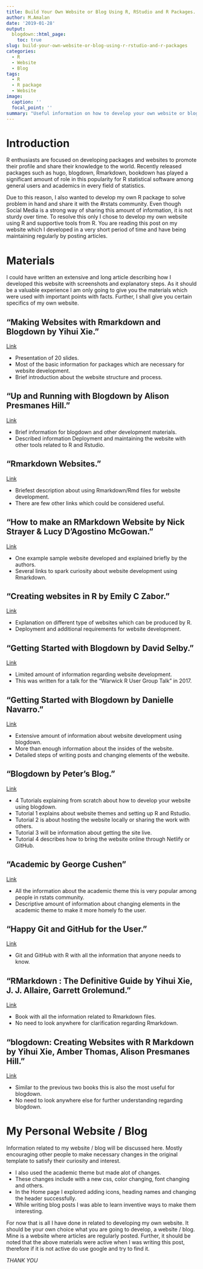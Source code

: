 ```yaml
---
title: Build Your Own Website or Blog Using R, RStudio and R Packages.
author: M.Amalan
date: '2019-01-28'
output: 
  blogdown::html_page:
    toc: true
slug: build-your-own-website-or-blog-using-r-rstudio-and-r-packages
categories:
  - R
  - Website
  - Blog
tags:
  - R
  - R package
  - Website
image:
  caption: ''
  focal_point: ''
summary: "Useful information on how to develop your own website or blog using R."  
---
```


# Introduction

R enthusiasts are focused on developing packages and websites to promote their profile and share 
their knowledge to the world. Recently released packages such as hugo, blogdown, Rmarkdown, bookdown 
has played a significant amount of role in this popularity for R statistical software among 
general users and academics in every field of statistics.

Due to this reason, I also wanted to develop my own R package to solve problem in hand and share
it with the #rstats community. Even though Social Media is a strong way of sharing this amount of
information, it is not sturdy over time. To resolve this only I chose to develop my own website
using R and supportive tools from R. You are reading this post on my website which I developed in a 
very short period of time and have being maintaining regularly by posting articles. 

# Materials

I could have written an extensive and long article describing how I developed this website with 
screenshots and explanatory steps. As it should be a valuable experience I am only going
to give you the materials which were used with important points with facts. Further, I shall
give you certain specifics of my own website.
 
## "Making Websites with Rmarkdown and Blogdown by Yihui Xie."

[Link](https://slides.yihui.name/2017-rstudio-webinar-blogdown-Yihui-Xie.html#1)

* Presentation of 20 slides.
* Most of the basic information for packages which are necessary for website development.
* Brief introduction about the website structure and process.

## "Up and Running with Blogdown by Alison Presmanes Hill."

[Link](https://alison.rbind.io/post/up-and-running-with-blogdown/)

* Brief information for blogdown and other development materials.
* Described information Deployment and maintaining the website with 
  other tools related to R and Rstudio.

## "Rmarkdown Websites."

[Link](https://rmarkdown.rstudio.com/lesson-13.html)

* Briefest description about using Rmarkdown/Rmd files for website development.
* There are few other links which could be considered useful.

## "How to make an RMarkdown Website by Nick Strayer & Lucy D'Agostino McGowan."

[Link](http://nickstrayer.me/RMarkdown_Sites_tutorial/)

* One example sample website developed and explained briefly by the authors.
* Several links to spark curiosity about website development using Rmarkdown.

## "Creating websites in R by Emily C Zabor."

[Link](http://www.emilyzabor.com/tutorials/rmarkdown_websites_tutorial.html)

* Explanation on different type of websites which can be produced by R.
* Deployment and additional requirements for website development.

## "Getting Started with Blogdown by David Selby."

[Link](https://selbydavid.com/wrugdown/2017/05/10/getting-started-with-blogdown/)

* Limited amount of information regarding website development.
* This was written for a talk for the "Warwick R User Group Talk" in 2017.

## "Getting Started with Blogdown by Danielle Navarro."

[Link](http://djnavarro.net/post/2018-04-27-starting-blogdown/)

* Extensive amount of information about website development using blogdown.
* More than enough information about the insides of the website.
* Detailed steps of writing posts and changing elements of the website.

## "Blogdown by Peter's Blog."

[Link](https://notes.peter-baumgartner.net/tags/blogdown/)

* 4 Tutorials explaining from scratch about how to develop your website using blogdown.
* Tutorial 1 explains about website themes and setting up R and Rstudio.
* Tutorial 2 is about hosting the website locally or sharing the work with others.
* Tutorial 3 will be information about getting the site live.
* Tutorial 4 describes how to bring the website online through Netlify or GitHub.

## "Academic by George Cushen"

[Link](https://sourcethemes.com/academic/)

* All the information about the academic theme this is very popular among people in rstats community.
* Descriptive amount of information about changing elements in the academic theme to make it more
  homely fo the user. 

## "Happy Git and GitHub for the User."

[Link](https://happygitwithr.com/)

* Git and GitHub with R with all the information that anyone needs to know.

## "RMarkdown : The Definitive Guide by Yihui Xie, J. J. Allaire, Garrett Grolemund."

[Link](https://bookdown.org/yihui/rmarkdown/)

* Book with all the information related to Rmarkdown files.
* No need to look anywhere for clarification regarding Rmarkdown.

## "blogdown: Creating Websites with R Markdown by Yihui Xie, Amber Thomas, Alison Presmanes Hill."

[Link](https://bookdown.org/yihui/blogdown/)

* Similar to the previous two books this is also the most useful for blogdown.
* No need to look anywhere else for further understanding regarding blogdown.

# My Personal Website / Blog

Information related to my website / blog will be discussed here.  Mostly encouraging
other people to make necessary changes in the original template to satisfy their curiosity and interest. 

* I also used the academic theme but made alot of changes.
* These changes include with a new css, color changing, font changing and others.
* In the Home page I explored adding icons, heading names and changing the header successfully. 
* While writing blog posts I was able to learn inventive ways to make them interesting. 

For now that is all I have done in related to developing my own website. It should be your own choice
what you are going to develop, a website / blog. Mine is a website where articles are regularly posted.
Further, it should be noted that the above materials were active when I was writing this post, therefore
if it is not active do use google and try to find it. 

*THANK YOU*
